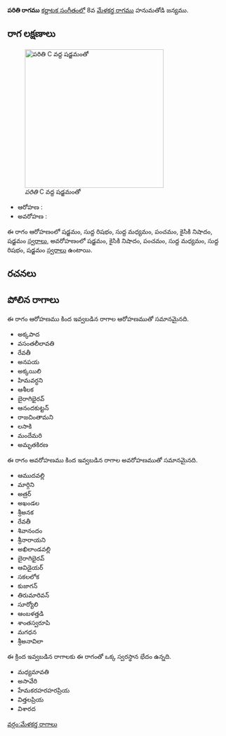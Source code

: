 {{Infobox ragam
	| name          	= పరితి
	| synonym	    	= 
	| mela          	= 
	| chakra        	= 
	| janaka        	= 
	| type          	= ఔదవ
	| arohanam      	= {{svaraC|S|R1|M1|P|N2|S'}} 
	| avarohanam    	= {{svaraC|S'|N2|P|M1|R1|S}}
	| jeeva         	=
	| chhaya        	=
	| nyasa         	=
	| vishesha      	= 
	| equivalent  		= 
}}
{{కర్ణాటక సంగీత రాగాలు}}
'''పరితి రాగము''' [[కర్ణాటక సంగీతం]]లో 8వ [[మేళకర్త రాగము]] హనుమతోడి జన్యము. 


==రాగ లక్షణాలు==
[[Image:pariti_kb2wiki.png|thumb|right|316px|''పరితి'' C వద్ద షడ్జమంతో]]

* ఆరోహణ : {{svaraC|S|R1|M1|P|N2|S'}} 
* అవరోహణ : {{svaraC|S'|N2|P|M1|R1|S}}

ఈ రాగం ఆరోహణంలో షడ్జమం, సుద్ద  రిషభం, సుద్ద మధ్యమం, పంచమం, కైసికి నిషాదం, షడ్జమం [[స్వరాలు]], అవరోహణంలో షడ్జమం, కైసికి నిషాదం, పంచమం, సుద్ద మధ్యమం, సుద్ద  రిషభం, షడ్జమం [[స్వరాలు]] ఉంటాయి.

==రచనలు==



==పోలిన రాగాలు==
ఈ రాగం ఆరోహణము కింద ఇవ్వబడిన రాగాల ఆరోహణముతో సమానమైనది.
* అక్కపాద
* వసంతలీలావతి
* రేవతీ
* అనపయ
* అక్కయిలి
* హిమవర్ధని
* ఆశీలక
* బైరాగిభైరవ్
* ఆనందకుట్టన్
* రాజచింతామని
* లసాకి
* మందేమరి
* అమృతకిరణ

ఈ రాగం అవరోహణము కింద ఇవ్వబడిన రాగాల అవరోహణముతో సమానమైనది.
* ఆముదవల్లి
* మార్గిని
* అత్రర్
* అఖండల
* శ్రీఅనక
* రేవతీ
* శివానందం
* శ్రీనారాయని
* అఖిలాండవల్లి
* బైరాగిభైరవ్
* ఆవిడైయర్
* సకలలోక
* కుజాగన్
* తిరుమారివన్
* సూర్యోలి
*  ఆంబళత్తడి
* శాంతస్వరూపి
* మగధన
* శ్రీఅనావిలా

ఈ క్రింద ఇవ్వబడిన రాగాలకు ఈ రాగంతో ఒక్క స్వరస్థాన భేదం ఉన్నది.
* మధ్యమావతి
*  అసావేరి
* హేమకరహరహరప్రియ
* విత్తలప్రియ
* విశారద



[[వర్గం:మేళకర్త రాగాలు]]